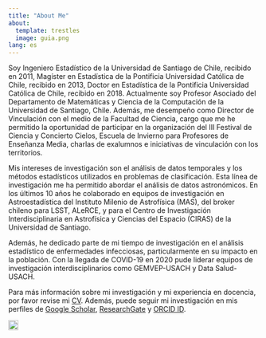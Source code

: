 ```yaml
---
title: "About Me"
about:
  template: trestles
  image: guia.png
lang: es
---
```


Soy Ingeniero Estadístico de la Universidad de Santiago de Chile, recibido en 2011, Magíster en Estadística de la Pontificia Universidad Católica de Chile, recibido en 2013, Doctor en Estadística de la Pontificia Universidad Católica de Chile, recibido en 2018. 
Actualmente soy Profesor Asociado del Departamento de Matemáticas y Ciencia de la Computación de la Universidad de Santiago, Chile. Además, me desempeño como Director de Vinculación con el medio de la Facultad de Ciencia, cargo que me he permitido la oportunidad de participar en la organización del III Festival de Ciencia y Concierto Cielos, Escuela de Invierno para Profesores de Enseñanza Media, charlas de exalumnos e iniciativas de vinculación con los territorios. 

Mis intereses de investigación son el análisis de datos temporales y los métodos estadísticos utilizados en problemas de clasificación. Esta línea de investigación me ha permitido abordar el análisis de datos astronómicos. En los últimos 10 años he colaborado en equipos de investigación en Astroestadística del Instituto Milenio de Astrofísica (MAS), del broker chileno para LSST, ALeRCE, y para el Centro de Investigación Interdisciplinaria en Astrofísica y Ciencias del Espacio (CIRAS) de la Universidad de Santiago.

Además, he dedicado parte de mi tiempo de investigación en el análisis estadístico de enfermedades infecciosas, particularmente en su impacto en la población. Con la llegada de COVID-19 en 2020 pude liderar equipos de investigación interdisciplinarios como GEMVEP-USACH y Data Salud-USACH.

Para más información sobre mi investigación y mi experiencia en docencia, por favor revise mi [CV](CV_Felipe_Elorrieta_sp.pdf). Además, puede seguir mi investigación en mis perfiles de [Google Scholar](https://github.com/felipeelorrieta), [ResearchGate](https://www.researchgate.net/profile/Felipe-Elorrieta-Lopez) y [ORCID ID](https://orcid.org/0000-0002-1835-7433). 

<a href="index_en.qmd" class="language-switch"> <img src="usa.png" alt="english" width="20" height="20"/> </br> </a>
